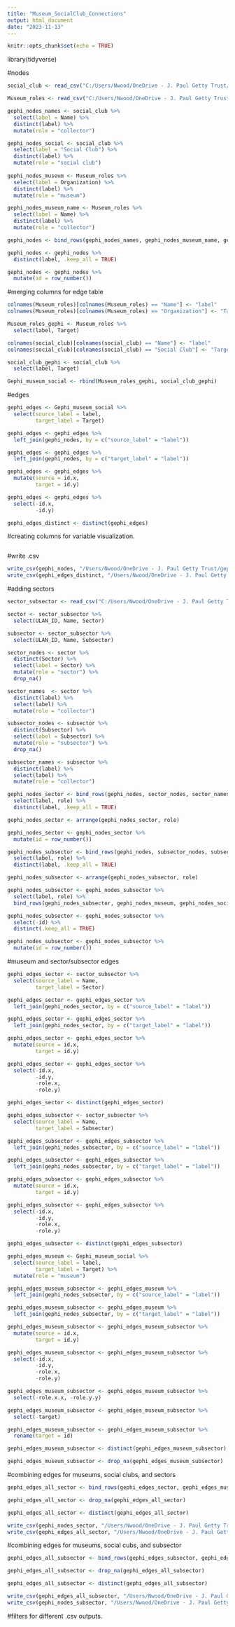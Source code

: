 ---
title: "Museum_SocialClub_Connections"
output: html_document
date: "2023-11-13"
---

```{r setup, include=FALSE}
knitr::opts_chunk$set(echo = TRUE)
```

library(tidyverse)

#nodes
```{r}
social_club <- read_csv("C:/Users/Nwood/OneDrive - J. Paul Getty Trust/SocialClub_Members.csv", col_names = TRUE, col_types = cols(.default = "c"))

Museum_roles <- read_csv("C:/Users/Nwood/OneDrive - J. Paul Getty Trust/MuseumBoard_Roles.csv", col_names = TRUE, col_types = cols(.default = "c"))
```

```{r}
gephi_nodes_names <- social_club %>%
  select(label = Name) %>%
  distinct(label) %>%
  mutate(role = "collector")

gephi_nodes_social <- social_club %>%
  select(label = "Social Club") %>%
  distinct(label) %>%
  mutate(role = "social club")
  
gephi_nodes_museum <- Museum_roles %>%
  select(label = Organization) %>%
  distinct(label) %>%
  mutate(role = "museum")

gephi_nodes_museum_name <- Museum_roles %>%
  select(label = Name) %>%
  distinct(label) %>%
  mutate(role = "collector")

gephi_nodes <- bind_rows(gephi_nodes_names, gephi_nodes_museum_name, gephi_nodes_social, gephi_nodes_museum)

gephi_nodes <- gephi_nodes %>%
  distinct(label, .keep_all = TRUE)

gephi_nodes <- gephi_nodes %>%
  mutate(id = row_number())
```

#merging columns for edge table

```{r}
colnames(Museum_roles)[colnames(Museum_roles) == "Name"] <- "label"
colnames(Museum_roles)[colnames(Museum_roles) == "Organization"] <- "Target"

Museum_roles_gephi <- Museum_roles %>%
  select(label, Target)

colnames(social_club)[colnames(social_club) == "Name"] <- "label"
colnames(social_club)[colnames(social_club) == "Social Club"] <- "Target"

social_club_gephi <- social_club %>%
  select(label, Target)

Gephi_museum_social <- rbind(Museum_roles_gephi, social_club_gephi)
```

#edges

```{r}
gephi_edges <- Gephi_museum_social %>%
  select(source_label = label,
         target_label = Target)

gephi_edges <- gephi_edges %>%
  left_join(gephi_nodes, by = c("source_label" = "label"))

gephi_edges <- gephi_edges %>%
  left_join(gephi_nodes, by = c("target_label" = "label"))

gephi_edges <- gephi_edges %>%
  mutate(source = id.x,
         target = id.y)

gephi_edges <- gephi_edges %>%
  select(-id.x,
         -id.y)

gephi_edges_distinct <- distinct(gephi_edges)
```

#creating columns for variable visualization. 

```{r}

```

#write .csv

```{r}
write_csv(gephi_nodes, "/Users/Nwood/OneDrive - J. Paul Getty Trust/gephi_nodes_museum_social.csv")
write_csv(gephi_edges_distinct, "/Users/Nwood/OneDrive - J. Paul Getty Trust/gephi_edges_museum_social.csv")
```

#adding sectors

```{r}
sector_subsector <- read_csv("C:/Users/Nwood/OneDrive - J. Paul Getty Trust/Sector_Subsector.csv", col_names = TRUE, col_types = cols(.default = "c"))

sector <- sector_subsector %>%
  select(ULAN_ID, Name, Sector)

subsector <- sector_subsector %>%
  select(ULAN_ID, Name, Subsector)
```

```{r}
sector_nodes <- sector %>% 
  distinct(Sector) %>%
  select(label = Sector) %>%
  mutate(role = "sector") %>%
  drop_na()

sector_names  <- sector %>%
  distinct(label) %>%
  select(label) %>%
  mutate(role = "collector")

subsector_nodes <- subsector %>% 
  distinct(Subsector) %>%
  select(label = Subsector) %>%
  mutate(role = "subsector") %>%
  drop_na()

subsector_names <- subsector %>%
  distinct(label) %>%
  select(label) %>%
  mutate(role = "collector")
```

```{r}
gephi_nodes_sector <- bind_rows(gephi_nodes, sector_nodes, sector_names) %>%
  select(label, role) %>%
  distinct(label, .keep_all = TRUE)
```

```{r}
gephi_nodes_sector <- arrange(gephi_nodes_sector, role)

gephi_nodes_sector <- gephi_nodes_sector %>%
  mutate(id = row_number())
```

```{r}
gephi_nodes_subsector <- bind_rows(gephi_nodes, subsector_nodes, subsector_names) %>%
  select(label, role) %>%
  distinct(label, .keep_all = TRUE)
```

```{r}
gephi_nodes_subsector <- arrange(gephi_nodes_subsector, role)

gephi_nodes_subsector <- gephi_nodes_subsector %>%
  select(label, role) %>%
  bind_rows(gephi_nodes_subsector, gephi_nodes_museum, gephi_nodes_social)

gephi_nodes_subsector <- gephi_nodes_subsector %>%
  select(-id) %>%
  distinct(.keep_all = TRUE)

gephi_nodes_subsector <- gephi_nodes_subsector %>%
  mutate(id = row_number())
```

#museum and sector/subsector edges 

```{r}
gephi_edges_sector <- sector_subsector %>%
  select(source_label = Name,
         target_label = Sector)

gephi_edges_sector <- gephi_edges_sector %>%
  left_join(gephi_nodes_sector, by = c("source_label" = "label"))

gephi_edges_sector <- gephi_edges_sector %>%
  left_join(gephi_nodes_sector, by = c("target_label" = "label"))

gephi_edges_sector <- gephi_edges_sector %>%
  mutate(source = id.x,
         target = id.y)

gephi_edges_sector <- gephi_edges_sector %>%
  select(-id.x,
         -id.y,
         -role.x,
         -role.y)

gephi_edges_sector <- distinct(gephi_edges_sector)

gephi_edges_subsector <- sector_subsector %>%
  select(source_label = Name,
         target_label = Subsector)

gephi_edges_subsector <- gephi_edges_subsector %>%
  left_join(gephi_nodes_subsector, by = c("source_label" = "label"))

gephi_edges_subsector <- gephi_edges_subsector %>%
  left_join(gephi_nodes_subsector, by = c("target_label" = "label"))

gephi_edges_subsector <- gephi_edges_subsector %>%
  mutate(source = id.x,
         target = id.y)

gephi_edges_subsector <- gephi_edges_subsector %>%
  select(-id.x,
         -id.y,
         -role.x,
         -role.y)

gephi_edges_subsector <- distinct(gephi_edges_subsector)

gephi_edges_museum <- Gephi_museum_social %>%
  select(source_label = label,
         target_label = Target) %>%
  mutate(role = "museum")

gephi_edges_museum_subsector <- gephi_edges_museum %>%
  left_join(gephi_nodes_subsector, by = c("source_label" = "label"))

gephi_edges_museum_subsector <- gephi_edges_museum %>%
  left_join(gephi_nodes_subsector, by = c("target_label" = "label"))

gephi_edges_museum_subsector <- gephi_edges_museum_subsector %>%
  mutate(source = id.x,
         target = id.y)

gephi_edges_museum_subsector <- gephi_edges_museum_subsector %>%
  select(-id.x,
         -id.y,
         -role.x,
         -role.y)

gephi_edges_museum_subsector <- gephi_edges_museum_subsector %>%
  select(-role.x.x, -role.y.y)

gephi_edges_museum_subsector <- gephi_edges_museum_subsector %>%
  select(-target)

gephi_edges_museum_subsector <- gephi_edges_museum_subsector %>%
  rename(target = id)

gephi_edges_museum_subsector <- distinct(gephi_edges_museum_subsector)

gephi_edges_museum_subsector <- drop_na(gephi_edges_museum_subsector)
```

#combining edges for museums, social clubs, and sectors

```{r}
gephi_edges_all_sector <- bind_rows(gephi_edges_sector, gephi_edges_museum)

gephi_edges_all_sector <- drop_na(gephi_edges_all_sector)

gephi_edges_all_sector <- distinct(gephi_edges_all_sector)
```

```{r}
write_csv(gephi_nodes_sector, "/Users/Nwood/OneDrive - J. Paul Getty Trust/gephi_nodes_all_sector.csv")
write_csv(gephi_edges_all_sector, "/Users/Nwood/OneDrive - J. Paul Getty Trust/gephi_edges_all_sector.csv")
```

#combining edges for museums, social cubs, and subsector

```{r}
gephi_edges_all_subsector <- bind_rows(gephi_edges_subsector, gephi_edges_museum_subsector)

gephi_edges_all_subsector <- drop_na(gephi_edges_all_subsector)

gephi_edges_all_subsector <- distinct(gephi_edges_all_subsector)
```

```{r}
write_csv(gephi_edges_all_subsector, "/Users/Nwood/OneDrive - J. Paul Getty Trust/gephi_edges_all_subsector.csv")
write_csv(gephi_nodes_subsector, "/Users/Nwood/OneDrive - J. Paul Getty Trust/gephi_nodes_all_subsector.csv")
```

#filters for different .csv outputs.  

```{r}

```

